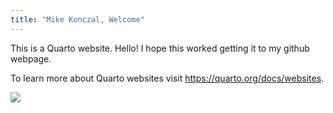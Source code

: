 ```yaml
---
title: "Mike Konczal, Welcome"
---
```


This is a Quarto website. Hello! I hope this worked getting it to my github webpage.

To learn more about Quarto websites visit <https://quarto.org/docs/websites>.

![](images/image-1503367619.png)
